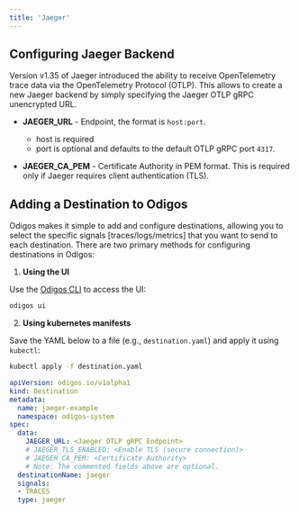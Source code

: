 ```yaml
---
title: 'Jaeger'
---
```


## Configuring Jaeger Backend

Version v1.35 of Jaeger introduced the ability to receive OpenTelemetry trace data via the OpenTelemetry Protocol (OTLP).
This allows to create a new Jaeger backend by simply specifying the Jaeger OTLP gRPC unencrypted URL.

- **JAEGER_URL** - Endpoint, the format is `host:port`.

  - host is required
  - port is optional and defaults to the default OTLP gRPC port `4317`.

- **JAEGER_CA_PEM** - Certificate Authority in PEM format. This is required only if Jaeger requires client authentication (TLS).

## Adding a Destination to Odigos

Odigos makes it simple to add and configure destinations, allowing you to select the specific signals [traces/logs/metrics] that you want to send to each destination. There are two primary methods for configuring destinations in Odigos:

1. **Using the UI**

Use the [Odigos CLI](https://docs.odigos.io/cli/odigos_ui) to access the UI:

```bash
odigos ui
```

2. **Using kubernetes manifests**

Save the YAML below to a file (e.g., `destination.yaml`) and apply it using `kubectl`:

```bash
kubectl apply -f destination.yaml
```


```yaml
apiVersion: odigos.io/v1alpha1
kind: Destination
metadata:
  name: jaeger-example
  namespace: odigos-system
spec:
  data:
    JAEGER_URL: <Jaeger OTLP gRPC Endpoint>
    # JAEGER_TLS_ENABLED: <Enable TLS (secure connection)>
    # JAEGER_CA_PEM: <Certificate Authority>
    # Note: The commented fields above are optional.
  destinationName: jaeger
  signals:
  - TRACES
  type: jaeger
```
